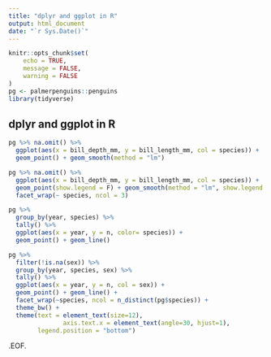 ```yaml
---
title: "dplyr and ggplot in R"
output: html_document
date: "`r Sys.Date()`"
---
```


```r
knitr::opts_chunk$set(
	echo = TRUE,
	message = FALSE,
	warning = FALSE
)
pg <- palmerpenguins::penguins
library(tidyverse)
```

## dplyr and ggplot in R

```r
pg %>% na.omit() %>% 
  ggplot(aes(x = bill_depth_mm, y = bill_length_mm, col = species)) +
  geom_point() + geom_smooth(method = "lm")
```

```r
pg %>% na.omit() %>% 
  ggplot(aes(x = bill_depth_mm, y = bill_length_mm, col = species)) +
  geom_point(show.legend = F) + geom_smooth(method = "lm", show.legend = F) + 
  facet_wrap(~ species, ncol = 3)
```

```r
pg %>% 
  group_by(year, species) %>% 
  tally() %>% 
  ggplot(aes(x = year, y = n, color= species)) +
  geom_point() + geom_line()
```

```r
pg %>% 
  filter(!is.na(sex)) %>% 
  group_by(year, species, sex) %>% 
  tally() %>% 
  ggplot(aes(x = year, y = n, col = sex)) +
  geom_point() + geom_line() +
  facet_wrap(~species, ncol = n_distinct(pg$species)) +
  theme_bw() +
  theme(text = element_text(size=12),
               axis.text.x = element_text(angle=30, hjust=1),
        legend.position = "bottom")
```

.EOF.